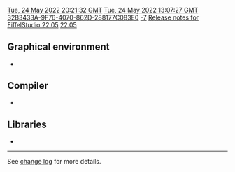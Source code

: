 [[Property:modification_date|Tue, 24 May 2022 20:21:32 GMT]]
[[Property:publication_date|Tue, 24 May 2022 13:07:27 GMT]]
[[Property:uuid|32B3433A-9F76-4070-862D-288177C083E0]]
[[Property:weight|-7]]
[[Property:title|Release notes for EiffelStudio 22.05]]
[[Property:link_title|22.05]]

==Graphical environment==
* 

==Compiler==
* 
==Libraries==
* 
----

See [https://dev.eiffel.com/EiffelStudio_22.05_Releases change log] for more details.

